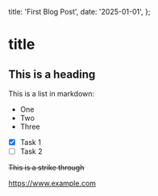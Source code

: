   title: 'First Blog Post',
  date: '2025-01-01',
};

# title

## This is a heading

This is a list in markdown:

- One
- Two
- Three

- [x] Task 1
- [ ] Task 2

~~This is a strike through~~

https://www.example.com
